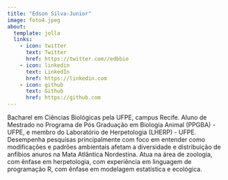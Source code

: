 ---
title: "Edson Silva-Junior"
image: foto4.jpeg
about:
  template: jolla
  links:
    - icon: twitter
      text: Twitter
      href: https://twitter.com//edbbio
    - icon: linkedin
      text: LinkedIn
      href: https://linkedin.com
    - icon: github
      text: Github
      href: https://github.com
---

Bacharel em Ciências Biológicas pela UFPE, campus Recife. Aluno de Mestrado no Programa de Pós Graduação em Biologia Animal (PPGBA) - UFPE, e membro do Laboratório de Herpetologia (LHERP) - UFPE. Desempenha pesquisas principalmente com foco em entender como modificações e padrões ambientais afetam a diversidade e distribuição de anfíbios anuros na Mata Atlântica Nordestina. Atua na área de zoologia, com ênfase em herpetologia, com experiência em linguagem de programação R, com ênfase em modelagem estatística e ecológica.
